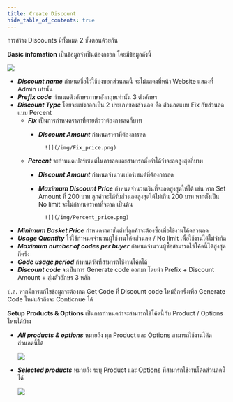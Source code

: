 ```yaml
---
title: Create Discount
hide_table_of_contents: true
---
```



<TabItem value="Action">

การสร้าง Discounts มีทั้งหมด 2 ขั้นตอนด้วยกัน


<Tabs>
<TabItem value="Basicinfo" label="Basic infomation" default>

**Basic infomation** เป็นข้อมูลจำเป็นต้องกรอก โดยมีข้อมูลดังนี้

![](/img/Create_discount_Basic_info.png)

- ***Discount name*** กำหนดชื่อไว้ใช้บ่งบอกส่วนลดนี้ จะไม่แสดงที่หน้า Website แสดงที่ Admin เท่านั้น
- ***Prefix code*** กำหนดตัวอักษรภาษาอังกฤษเท่านั้น 3 ตัวอักษร 
- ***Discount Type*** โดยจะแบ่งออกเป็น 2 ประเภทของส่วนลด คือ ส่วนลดแบบ Fix กับส่วนลดแบบ Percent
    - ***Fix*** เป็นการกำหนดราคาที่ตายตัวว่าต้องการลดกี่บาท
        - ***Discount Amount*** กำหนดราคาที่ต้องการลด

                ![](/img/Fix_price.png)
    
    - ***Percent*** จะกำหนดเปอร์เซนต์ในการลดและสามารถตั้งค่าได้ว่าจะลดสูงสุดกี่บาท
        - ***Discount Amount*** กำหนดจำนวนเปอร์เซนต์ที่ต้องการลด
        - ***Maximum Discount Price*** กำหนดจำนวนเงินที่จะลดสูงสุดให้ได้ เช่น หาก Set Amount ที่ 200 บาท ลูกค้าจะได้รับส่วนลดสูงสุดได้ไม่เกิน 200 บาท หากตั้งเป็น No limit จะไม่กำหนดราคาที่จะลด เป็นต้น

                ![](/img/Percent_price.png)

- ***Minimum Basket Price*** กำหนดราคาขั้นต่ำที่ลูกค้าจะต้องซื้อเพื่อใช้งานโค้ดส่วนลด
- ***Usage Quantity*** ไว้ใช้กำหนดจำนวนผู้ใช้งานโค้ดส่วนลด / No limit เพื่อใช้งานได้ไม่จำกัด
- ***Maximum number of codes per buyer*** กำหนดจำนวนผู้ซื้อสามารถใช้โค้ดนี้ได้สูงสุด กี่ครั้ง
- ***Code usage period*** กำหนดวันที่สามารถใช้งานโค้ดได้
- ***Discount code*** จะเป็นการ Generate code ออกมา โดยนำ Prefix + Discount Amount + สุ่มตัวอักษร 3 หลัก 

ป.ล. หากมีการแก้ไขข้อมูลจะต้องกด Get Code ที่ Discount code ใหม่อีกครั้งเพื่อ Generate Code ใหม่แล้วถึงจะ Conticnue ได้

</TabItem>

<TabItem value="Setup" label="Setup Products & Options">

**Setup Products & Options** เป็นการกำหนดว่าจะสามารถใช้โค้ดนี้กับ Product / Options ไหนได้บ้าง

- ***All products & options*** หมายถึง ทุก Product และ Options สามารถใช้งานโค้ดส่วนลดนี้ได้

    ![](/img/Setup_Product-options.png)

- ***Selected products*** หมายถึง ระบุ Product และ Options ที่สามารถใช้งานโค้ดส่วนลดนี้ได้

    ![](/img/Setup_Add_Product.png)

</TabItem>
</Tabs>

</TabItem>




